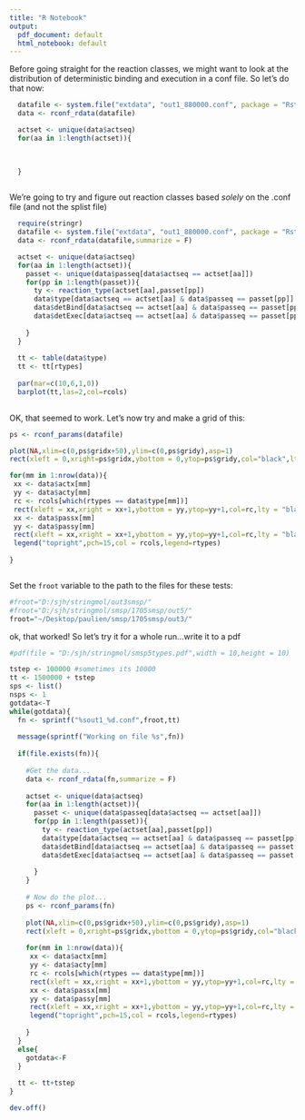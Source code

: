 ```yaml
---
title: "R Notebook"
output:
  pdf_document: default
  html_notebook: default
---
```



Before going straight for the reaction classes, we might want to look at the distribution of deterministic binding and execution in a conf file. So let's do that now: 


```r

  datafile <- system.file("extdata", "out1_880000.conf", package = "Rstringmol")
  data <- rconf_rdata(datafile)

  actset <- unique(data$actseq)
  for(aa in 1:length(actset)){
  
    
    
  }



```










We're going to try and figure out reaction classes based *solely* on the .conf file (and not the splist file)

```r
  require(stringr)
  datafile <- system.file("extdata", "out1_880000.conf", package = "Rstringmol")
  data <- rconf_rdata(datafile,summarize = F)

  actset <- unique(data$actseq)
  for(aa in 1:length(actset)){
    passet <- unique(data$passeq[data$actseq == actset[aa]])
    for(pp in 1:length(passet)){
      ty <- reaction_type(actset[aa],passet[pp])
      data$type[data$actseq == actset[aa] & data$passeq == passet[pp]] = ty$rtype
      data$detBind[data$actseq == actset[aa] & data$passeq == passet[pp]] = ty$deterministicBind
      data$detExec[data$actseq == actset[aa] & data$passeq == passet[pp]] = ty$deterministicExec
      
    }
  }
  
  tt <- table(data$type)
  tt <- tt[rtypes]
  
  par(mar=c(10,6,1,0))
  barplot(tt,las=2,col=rcols)
  
```

OK, that seemed to work. Let's now try and make a grid of this: 





```r
ps <- rconf_params(datafile)

plot(NA,xlim=c(0,ps$gridx+50),ylim=c(0,ps$gridy),asp=1)
rect(xleft = 0,xright=ps$gridx,ybottom = 0,ytop=ps$gridy,col="black",lty = "blank")

for(mm in 1:nrow(data)){
 xx <- data$actx[mm]
 yy <- data$acty[mm]
 rc <- rcols[which(rtypes == data$type[mm])]
 rect(xleft = xx,xright = xx+1,ybottom = yy,ytop=yy+1,col=rc,lty = "blank")
 xx <- data$passx[mm]
 yy <- data$passy[mm]
 rect(xleft = xx,xright = xx+1,ybottom = yy,ytop=yy+1,col=rc,lty = "blank")
 legend("topright",pch=15,col = rcols,legend=rtypes)
  
}



```



Set the `froot` variable to the path to the files for these tests:

```r
#froot="D:/sjh/stringmol/out3smsp/"
#froot="D:/sjh/stringmol/smsp/1705smsp/out5/"
froot="~/Desktop/paulien/smsp/1705smsp/out3/"
```


ok, that worked! So let's try it for a whole run...write it to a pdf

```r

#pdf(file = "D:/sjh/stringmol/smsp5types.pdf",width = 10,height = 10)

tstep <- 100000 #sometimes its 10000
tt <- 1500000 + tstep
sps <- list()
nsps <- 1
gotdata<-T
while(gotdata){
  fn <- sprintf("%sout1_%d.conf",froot,tt)
  
  message(sprintf("Working on file %s",fn))
  
  if(file.exists(fn)){
  
    #Get the data...
    data <- rconf_rdata(fn,summarize = F)
  
    actset <- unique(data$actseq)
    for(aa in 1:length(actset)){
      passet <- unique(data$passeq[data$actseq == actset[aa]])
      for(pp in 1:length(passet)){
        ty <- reaction_type(actset[aa],passet[pp])
        data$type[data$actseq == actset[aa] & data$passeq == passet[pp]] = ty$rtype
        data$detBind[data$actseq == actset[aa] & data$passeq == passet[pp]] = ty$deterministicBind
        data$detExec[data$actseq == actset[aa] & data$passeq == passet[pp]] = ty$deterministicExec
        
      }
    }
    
    # Now do the plot...
    ps <- rconf_params(fn)
    
    plot(NA,xlim=c(0,ps$gridx+50),ylim=c(0,ps$gridy),asp=1)
    rect(xleft = 0,xright=ps$gridx,ybottom = 0,ytop=ps$gridy,col="black",lty = "blank")
    
    for(mm in 1:nrow(data)){
     xx <- data$actx[mm]
     yy <- data$acty[mm]
     rc <- rcols[which(rtypes == data$type[mm])]
     rect(xleft = xx,xright = xx+1,ybottom = yy,ytop=yy+1,col=rc,lty = "blank")
     xx <- data$passx[mm]
     yy <- data$passy[mm]
     rect(xleft = xx,xright = xx+1,ybottom = yy,ytop=yy+1,col=rc,lty = "blank")
     legend("topright",pch=15,col = rcols,legend=rtypes)
      
    }
  }
  else{
    gotdata<-F
  }
  
  tt <- tt+tstep
}

dev.off()

```

